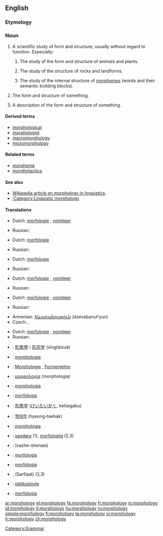 ==English==
{{wikipedia}}

===Etymology===
{{prefix|morpho|-logy|lang=en}}

===Noun===
{{en-noun|morphologi|es|-}}

# {{uncountable}} A scientific study of form and structure, usually without regard to function. Especially:
## {{biology}} The study of the form and structure of animals and plants.
## {{geology}} The study of the structure of rocks and landforms.
## {{linguistics}} The study of the internal structure of [[morpheme]]s (words and their semantic building blocks).
# {{countable}} The form and structure of something.
# {{countable}} A description of the form and structure of something.

====Derived terms====
* [[morphological]]
* [[morphologist]]
* [[macromorphology]]
* [[micromorphology]]

====Related terms====
* [[morpheme]]
* [[morphotactics]]

====See also====
* [[w:morphology (linguistics)| Wikipedia article on morphology in linguistics]].
* [[:Category:Linguistic morphology]]

====Translations====
{{trans-top|a scientific study of form and structure}}
* Dutch: [[morfologie]] {{f}}, [[vormleer]]
{{trans-mid}}
* Russian: {{t|ru|морфология|f|tr=morfológija|sc=Cyrl}}
{{trans-bottom}}

{{trans-top|the form and structure of something}}
* Dutch: [[morfologie]] {{f}}
{{trans-mid}}
* Russian: {{t|ru|морфология|f|tr=morfológija|sc=Cyrl}}
{{trans-bottom}}

{{trans-top|a description of the form and structure of something}}
* Dutch: [[morfologie]] {{f}}
{{trans-mid}}
* Russian: {{t|ru|морфология|f|tr=morfológija|sc=Cyrl}}
{{trans-bottom}}

{{trans-top|biological study of the form and structure}}
* Dutch: [[morfologie]] {{f}}, [[vormleer]]
{{trans-mid}}
* Russian: {{t|ru|морфология|f|tr=morfológija|sc=Cyrl}}
{{trans-bottom}}

{{trans-top|geological study of the form and structure}}
* Dutch: [[morfologie]] {{f}}, [[vormleer]]
{{trans-mid}}
* Russian: {{t|ru|морфология|f|tr=morfológija|sc=Cyrl}}
{{trans-bottom}}

{{trans-top|linguistic study of the form and structure}}
* Armenian: [[ձևաբանություն]] (dzevabanut'yun)
* Czech: {{t-|cs|morfologie|f}}, {{t-|cs|tvarosloví|n}}
{{trans-mid}}
* Dutch: [[morfologie]] {{f}}, [[vormleer]]
* Russian: {{t|ru|морфология|f|tr=morfológija|sc=Cyrl}}
{{trans-bottom}}

{{checktrans-top}}
* {{ttbc|Chinese}}: [[形態學]] / [[形态学]] (xíngtàixué)
* {{ttbc|French}}: [[morphologie]] {{f}}
* {{ttbc|German}}: [[Morphologie]] {{f}}, [[Formenlehre]] {{f}}
* {{ttbc|Greek}}: [[μορφολογία]] (morphología) {{f}}
* {{ttbc|Interlingua}}: [[morphologia]]
* {{ttbc|Italian}}: [[morfologia]] {{f}}
* {{ttbc|Japanese}}: [[形態学]] ([[けいたいがく]], keitaigaku)
{{checktrans-mid}}
* {{ttbc|Korean}}: [[형태학]] (hyeong-taehak)
* {{ttbc|Latin}}: [[morphologia]]
* {{ttbc|Lithuanian}}: [[sandara]] {{f}} (1), [[morfologija]] {{f}} (2,3)
* {{ttbc|Persian}}: {{fa-Arab|[[واژهشناسی]]}} (vazhe-shenasi)
* {{ttbc|Polish}}: [[morfologia]] {{f}}
* {{ttbc|Portuguese}}: [[morfologia]] {{f}}
* {{ttbc|Sindhi}}: {{sd-Arab|[[صرفيات]]}} (Sarfiaat) {{f}} (3,3)
* {{ttbc|Slovene}}: [[oblikoslovje]]
* {{ttbc|Spanish}}: [[morfología]] {{f}}
{{checktrans-bottom}}

[[Category:Grammar]]

[[ar:morphology]]
[[el:morphology]]
[[fa:morphology]]
[[fr:morphology]]
[[io:morphology]]
[[id:morphology]]
[[it:morphology]]
[[hu:morphology]]
[[ru:morphology]]
[[simple:morphology]]
[[fi:morphology]]
[[ta:morphology]]
[[vi:morphology]]
[[tr:morphology]]
[[zh:morphology]]